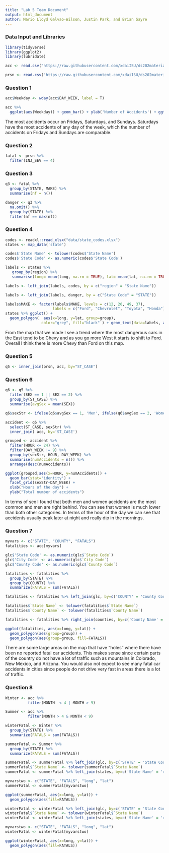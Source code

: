 ---
title: "Lab 5 Team Document"
output: html_document
author: Mario Lloyd Galvao-Wilson, Justin Park, and Brian Sayre
---


### Data Input and Libraries
```{r}
library(tidyverse)
library(ggplot2)
library(lubridate)

acc <- read.csv("https://raw.githubusercontent.com/xdaiISU/ds202materials/master/hwlabs/fars2017/accident.csv", stringsAsFactors = FALSE)

prsn <- read.csv("https://raw.githubusercontent.com/xdaiISU/ds202materials/master/hwlabs/fars2017/person.csv", stringsAsFactors = FALSE)
```

### Question 1
```{r}
acc$Weekday <- wday(acc$DAY_WEEK, label = T)

acc %>%
  ggplot(aes(Weekday)) + geom_bar() + ylab('Number of Accidents') + ggtitle('Accidents per Day of the Week')
```

The most accidents occur on Fridays, Saturdays, and Sundays. Saturdays have the most accidents of any day of the week, which the number of accidents on Fridays and Sundays are comparable. 

### Question 2
```{r}
fatal <- prsn %>%
  filter(INJ_SEV == 4)
```

### Question 3
```{r}
q3 <- fatal %>%
  group_by(STATE, MAKE) %>%
  summarise(nf = n())

danger <- q3 %>% 
  na.omit() %>%
  group_by(STATE) %>%
  filter(nf == max(nf))
```

### Question 4
```{r warning=FALSE}
codes <- readxl::read_xlsx("data/state_codes.xlsx")
states <- map_data('state')

codes$'State Name' <- tolower(codes$'State Name')
codes$'State Code' <- as.numeric(codes$'State Code')

labels <- states %>%
   group_by(region) %>%
   summarise(long= mean(long, na.rm = TRUE), lat= mean(lat, na.rm = TRUE))

labels <- left_join(labels, codes, by = c("region" = "State Name"))

labels <- left_join(labels, danger, by = c("State Code" = "STATE"))

labels$MAKE <- factor(labels$MAKE, levels = c(12, 20, 49, 37), 
                     labels = c("Ford", "Chevrolet", "Toyota", "Honda"))                         
states %>% ggplot() +
  geom_polygon(  aes(x=long, y=lat, group=group),
                color="grey", fill="black" ) + geom_text(data=labels, aes(label = MAKE, x=long, y=lat), color="white", size=3)

```

From the map that we made I see a trend where the most dangerous cars in the East tend to be Chevy and as you go more West it starts to shift to Ford. Overall I think there is more Chevy than Ford on this map.

### Question 5
```{r}
q5 <- inner_join(prsn, acc, by="ST_CASE")
```

### Question 6
```{r}
q6 <- q5 %>%
  filter(SEX == 1 || SEX == 2) %>%
  group_by(ST_CASE) %>%
  summarise(avgSex = mean(SEX))

q6$sexStr <- ifelse(q6$avgSex == 1, 'Men', ifelse(q6$avgSex == 2, 'Women', 'Both'))

accident <- q6 %>%
  select(ST_CASE, sexStr) %>%
  inner_join( acc, by='ST_CASE')

grouped <- accident %>%
  filter(HOUR <= 24) %>%
  filter(DAY_WEEK != 9) %>%
  group_by(sexStr, HOUR, DAY_WEEK) %>%
  summarise(numAccidents = n()) %>%
  arrange(desc(numAccidents))

ggplot(grouped,aes(x=HOUR, y=numAccidents)) + 
  geom_bar(stat='identity') + 
  facet_grid(sexStr~DAY_WEEK) + 
  xlab("Hours of the day") + 
  ylab("Total number of accidents")
```

In terms of sex I found that both men and women accidents are the most common and men are right behind. You can see that women is much lower than both other categories. In terms of the hour of the day we can see that accidents usually peak later at night and really dip in the mornings.

### Question 7
```{R}
myvars <- c("STATE", "COUNTY", "FATALS")
fatalities <- acc[myvars]

glc$'State Code' <- as.numeric(glc$`State Code`)
glc$'City Code' <- as.numeric(glc$`City Code`)
glc$'County Code' <- as.numeric(glc$`County Code`)

fatalities <- fatalities %>%
  group_by(STATE) %>%
  group_by(COUNTY) %>%
  summarize(FATALS = sum(FATALS))

fatalities <- fatalities %>% left_join(glc, by=c('COUNTY' = 'County Code'))

fatalities$`State Name` <- tolower(fatalities$`State Name`)
fatalities$`County Name` <- tolower(fatalities$`County Name`)

fatalities <- fatalities %>% right_join(counties, by=c('County Name' = 'subregion', 'State Name' = 'region'))

ggplot(fatalities, aes(x=long, y=lat)) + 
  geom_polygon(aes(group=group)) +
  geom_polygon(aes(group=group, fill=FATALS))
```

There are some large areas on the map that have "holes" where there have been no reported fatal car accidents. This makes sense since certain parts of the country do not have a lot of traffic such as mountains in Colorado, New Mexico, and Arizona. You would also not expect to see many fatal car accidents in cities since people do not drive very fast in areas there is a lot of traffic.

### Question 8
```{R}
Winter <- acc %>%
          filter(MONTH  < 4 | MONTH > 9)

Summer <- acc %>%
          filter(MONTH > 4 & MONTH < 9)

winterFatal <- Winter %>%
  group_by(STATE) %>%
  summarize(FATALS = sum(FATALS))

summerFatal <- Summer %>%
  group_by(STATE) %>%
  summarize(FATALS = sum(FATALS))

summerFatal <- summerFatal %>% left_join(glc, by=c('STATE' = 'State Code'))
summerFatal$`State Name` <- tolower(summerFatal$`State Name`)
summerFatal <- summerFatal %>% left_join(states, by=c('State Name' = 'region'))

myvarstwo <- c("STATE", "FATALS", "long", "lat")
summerFatal <- summerFatal[myvarstwo]

ggplot(summerFatal, aes(x=long, y=lat)) +
  geom_polygon(aes(fill=FATALS))

winterFatal <- winterFatal %>% left_join(glc, by=c('STATE' = 'State Code'))
winterFatal$`State Name` <- tolower(winterFatal$`State Name`)
winterFatal <- winterFatal %>% left_join(states, by=c('State Name' = 'region'))

myvarstwo <- c("STATE", "FATALS", "long", "lat")
winterFatal <- winterFatal[myvarstwo]

ggplot(winterFatal, aes(x=long, y=lat)) +
  geom_polygon(aes(fill=FATALS))

```